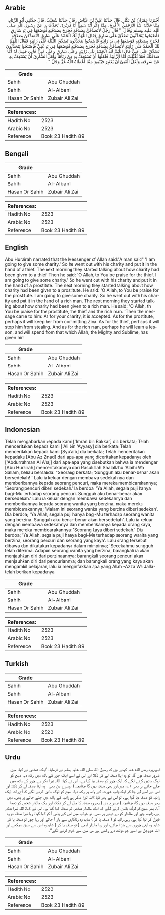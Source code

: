 ## Arabic


<div dir="rtl" lang="ar" style={{fontSize:'larger',backgroundColor:'#f8f9fa',padding:20}}>
أَخْبَرَنَا عِمْرَانُ بْنُ بَكَّارٍ، قَالَ حَدَّثَنَا عَلِيُّ بْنُ عَيَّاشٍ، قَالَ حَدَّثَنَا شُعَيْبٌ، قَالَ حَدَّثَنِي أَبُو الزِّنَادِ، مِمَّا حَدَّثَهُ عَبْدُ الرَّحْمَنِ الأَعْرَجُ، مِمَّا ذَكَرَ أَنَّهُ سَمِعَ أَبَا هُرَيْرَةَ، يُحَدِّثُ بِهِ عَنْ رَسُولِ اللَّهِ صلى الله عليه وسلم وَقَالَ ‏ "‏ قَالَ رَجُلٌ لأَتَصَدَّقَنَّ بِصَدَقَةٍ فَخَرَجَ بِصَدَقَتِهِ فَوَضَعَهَا فِي يَدِ سَارِقٍ فَأَصْبَحُوا يَتَحَدَّثُونَ تُصُدِّقَ عَلَى سَارِقٍ فَقَالَ اللَّهُمَّ لَكَ الْحَمْدُ عَلَى سَارِقٍ لأَتَصَدَّقَنَّ بِصَدَقَةٍ فَخَرَجَ بِصَدَقَتِهِ فَوَضَعَهَا فِي يَدِ زَانِيَةٍ فَأَصْبَحُوا يَتَحَدَّثُونَ تُصُدِّقَ اللَّيْلَةَ عَلَى زَانِيَةٍ فَقَالَ اللَّهُمَّ لَكَ الْحَمْدُ عَلَى زَانِيَةٍ لأَتَصَدَّقَنَّ بِصَدَقَةٍ فَخَرَجَ بِصَدَقَتِهِ فَوَضَعَهَا فِي يَدِ غَنِيٍّ فَأَصْبَحُوا يَتَحَدَّثُونَ تُصُدِّقَ عَلَى غَنِيٍّ قَالَ اللَّهُمَّ لَكَ الْحَمْدُ عَلَى زَانِيَةٍ وَعَلَى سَارِقٍ وَعَلَى غَنِيٍّ فَأُتِيَ فَقِيلَ لَهُ أَمَّا صَدَقَتُكَ فَقَدْ تُقُبِّلَتْ أَمَّا الزَّانِيَةُ فَلَعَلَّهَا أَنْ تَسْتَعِفَّ بِهِ مِنْ زِنَاهَا وَلَعَلَّ السَّارِقَ أَنْ يَسْتَعِفَّ بِهِ عَنْ سَرِقَتِهِ وَلَعَلَّ الْغَنِيَّ أَنْ يَعْتَبِرَ فَيُنْفِقَ مِمَّا أَعْطَاهُ اللَّهُ عَزَّ وَجَلَّ ‏"‏ ‏.‏
</div>
<div style={{backgroundColor:'#f8f9fa',padding:20, marginBottom: 10}}><table> <thead> <tr> <th>Grade</th> <th></th> </tr> </thead> <tbody> <tr><td>Sahih</td><td>Abu Ghuddah</td></tr><tr><td>Sahih</td><td>Al-Albani</td></tr><tr><td>Hasan Or Sahih</td><td>Zubair Ali Zai</td></tr></tbody></table><table> <thead> <tr> <th>References:</th> <th></th> </tr> </thead> <tbody><tr><td>Hadith No</td><td>2523</td></tr><tr><td>Arabic No</td><td>2523</td></tr><tr><td>Reference</td><td>Book 23 Hadith 89</td></tr></tbody></table></div>

## Bengali


<div dir="ltr" lang="bn" style={{fontSize:'larger',backgroundColor:'#f8f9fa',padding:20}}>

</div>
<div style={{backgroundColor:'#f8f9fa',padding:20, marginBottom: 10}}><table> <thead> <tr> <th>Grade</th> <th></th> </tr> </thead> <tbody> <tr><td>Sahih</td><td>Abu Ghuddah</td></tr><tr><td>Sahih</td><td>Al-Albani</td></tr><tr><td>Hasan Or Sahih</td><td>Zubair Ali Zai</td></tr></tbody></table><table> <thead> <tr> <th>References:</th> <th></th> </tr> </thead> <tbody><tr><td>Hadith No</td><td>2523</td></tr><tr><td>Arabic No</td><td>2523</td></tr><tr><td>Reference</td><td>Book 23 Hadith 89</td></tr></tbody></table></div>

## English


<div dir="ltr" lang="en" style={{fontSize:'larger',backgroundColor:'#f8f9fa',padding:20}}>
Abu Hurairah narrated that the Messenger of Allah said:"A man said" 'I am going to give some charity.' So he went out with his charity and put it in the hand of a thief. The next morning they started talking about how charity had been given to a thief. Then he said: 'O Allah, to You be praise for the thief. I am going to give some charity.' So he went out with his charity and put it in the hand of a prostitute. The next morning they started talking about how charity had been given to a prostitute. He said: 'O Allah, to You be praise for the prostitute. I am going to give some charity. So he went out with his charity and put it in the hand of a rich man. The next morning they started talking about how charity had been given to a rich man. He said: 'O Allah, th You be praise for the prostitute, the thief and the rich man. 'Then the message came to him: As for your charity, it is accepted. As for the prostitute, perhaps it will keep her from committing Zina. As for the thief, perhaps it will stop him from stealing. And as for the rich man, perhaps he will learn a lesson, and will spend from that which Allah, the Mighty and Sublime, has given him
</div>
<div style={{backgroundColor:'#f8f9fa',padding:20, marginBottom: 10}}><table> <thead> <tr> <th>Grade</th> <th></th> </tr> </thead> <tbody> <tr><td>Sahih</td><td>Abu Ghuddah</td></tr><tr><td>Sahih</td><td>Al-Albani</td></tr><tr><td>Hasan Or Sahih</td><td>Zubair Ali Zai</td></tr></tbody></table><table> <thead> <tr> <th>References:</th> <th></th> </tr> </thead> <tbody><tr><td>Hadith No</td><td>2523</td></tr><tr><td>Arabic No</td><td>2523</td></tr><tr><td>Reference</td><td>Book 23 Hadith 89</td></tr></tbody></table></div>

## Indonesian


<div dir="ltr" lang="id" style={{fontSize:'larger',backgroundColor:'#f8f9fa',padding:20}}>
Telah mengabarkan kepada kami ['Imran bin Bakkar] dia berkata; Telah menceritakan kepada kami ['Ali bin 'Ayyasy] dia berkata; Telah menceritakan kepada kami [Syu'aib] dia berkata; Telah menceritakan kepadaku [Abu Az Zinad] dari apa-apa yang diceritakan kepadanya oleh ['Abdurrahman Al A'raj] dari apa-apa yang disebutkan bahwa ia mendengar [Abu Hurairah] menceritakannya dari Rasulullah Shalallahu 'Alaihi Wa Sallam, beliau bersabda: "Seorang berkata; 'Sungguh aku benar-benar akan bersedekah! ' Lalu ia keluar dengan membawa sedekahnya dan memberikannya kepada seorang pencuri, maka mereka membicarakannya; 'Seorang pencuri diberi sedekah.' Ia berdoa; 'Ya Allah, segala puji hanya bagi-Mu terhadap seorang pencuri. Sungguh aku benar-benar akan bersedekah.' Lalu ia keluar dengan membawa sedekahnya dan memberikannya kepada seorang wanita yang berzina, maka mereka membicarakannya; 'Malam ini seorang wanita yang berzina diberi sedekah'. Dia berdoa; 'Ya Allah, segala puji hanya bagi-Mu terhadap seorang wanita yang berzina. Sungguh aku benar-benar akan bersedekah'. Lalu ia keluar dengan membawa sedekahnya dan memberikannya kepada orang kaya, maka mereka membicarakannya; 'Seorang kaya diberi sedekah.' Dia berdoa; 'Ya Allah, segala puji hanya bagi-Mu terhadap seorang wanita yang berzina, seorang pencuri dan seorang yang kaya'. Lalu orang tersebut dibawa dan dikatakan kepadanya dalam mimpinya; 'Sedekahmu sungguh telah diterima. Adapun seorang wanita yang berzina, barangkali ia akan menjauhkan diri dari perzinaannya; barangkali seorang pencuri akan menjauhkan diri dari pencuriannya; dan barangkali orang yang kaya akan mengambil pelajaran, lalu ia menginfakkan apa yang Allah -Azza Wa Jalla- telah berikan kepadanya
</div>
<div style={{backgroundColor:'#f8f9fa',padding:20, marginBottom: 10}}><table> <thead> <tr> <th>Grade</th> <th></th> </tr> </thead> <tbody> <tr><td>Sahih</td><td>Abu Ghuddah</td></tr><tr><td>Sahih</td><td>Al-Albani</td></tr><tr><td>Hasan Or Sahih</td><td>Zubair Ali Zai</td></tr></tbody></table><table> <thead> <tr> <th>References:</th> <th></th> </tr> </thead> <tbody><tr><td>Hadith No</td><td>2523</td></tr><tr><td>Arabic No</td><td>2523</td></tr><tr><td>Reference</td><td>Book 23 Hadith 89</td></tr></tbody></table></div>

## Turkish


<div dir="ltr" lang="tr" style={{fontSize:'larger',backgroundColor:'#f8f9fa',padding:20}}>

</div>
<div style={{backgroundColor:'#f8f9fa',padding:20, marginBottom: 10}}><table> <thead> <tr> <th>Grade</th> <th></th> </tr> </thead> <tbody> <tr><td>Sahih</td><td>Abu Ghuddah</td></tr><tr><td>Sahih</td><td>Al-Albani</td></tr><tr><td>Hasan Or Sahih</td><td>Zubair Ali Zai</td></tr></tbody></table><table> <thead> <tr> <th>References:</th> <th></th> </tr> </thead> <tbody><tr><td>Hadith No</td><td>2523</td></tr><tr><td>Arabic No</td><td>2523</td></tr><tr><td>Reference</td><td>Book 23 Hadith 89</td></tr></tbody></table></div>

## Urdu


<div dir="rtl" lang="ur" style={{fontSize:'larger',backgroundColor:'#f8f9fa',padding:20}}>
ابوہریرہ رضی الله عنہ کہتے ہیں کہ رسول اللہ صلی اللہ علیہ وسلم نے فرمایا: ”ایک شخص نے کہا: میں ضرور صدقہ دوں گا، تو وہ اپنا صدقہ لے کر نکلا اور اس نے اسے ایک چور کے ہاتھ میں رکھ دیا، صبح کو لوگ باتیں کرنے لگے کہ ایک چور کو صدقہ دیا گیا ہے، اس نے کہا: اللہ تیرا شکر ہے چور کے ہاتھ میں چلے جانے پر بھی ۱؎، میں اور بھی صدقہ دوں گا چنانچہ ( دوسرے دن بھی ) وہ اپنا صدقہ لے کر نکلا اور اس نے اسے لے جا کر ایک زانیہ عورت کے ہاتھ پر رکھ دیا۔ صبح کو لوگ باتیں کرنے لگے کہ آج رات ایک زانیہ کو صدقہ دیا گیا ہے۔ تو اس نے پھر کہا: اللہ تیرا شکر ہے زانیہ کے ہاتھ میں چلے جانے پر بھی، میں پھر صدقہ دوں گا، چنانچہ ( تیسرے دن ) پھر وہ صدقہ کا مال لے کر نکلا، اور ایک مالدار شخص کو تھما آیا، پھر صبح کو لوگ باتیں کرنے لگے کہ ایک مالدار شخص کو صدقہ کیا گیا ہے، اس نے کہا: اللہ تیرا شکر ہے، زانیہ، چور اور مالدار کو دے دینے پر بھی۔ تو خواب میں اس کے پاس آ کر کہا گیا: رہا تیرا صدقہ تو وہ قبول کر لیا گیا ہے، رہی زانیہ تو ( صدقہ پا کر ) شاید وہ زناکاری سے باز آ جائے اور رہا چور تو صدقہ پا کر شاید وہ اپنی چوری سے باز آ جائے، اور رہا مالدار آدمی ( تو صدقہ پا کر ) شاید وہ اس سے سبق سیکھے اور اللہ عزوجل نے اسے جو دولت دے رکھی ہے اس میں سے خرچ کرنے لگے“۔
</div>
<div style={{backgroundColor:'#f8f9fa',padding:20, marginBottom: 10}}><table> <thead> <tr> <th>Grade</th> <th></th> </tr> </thead> <tbody> <tr><td>Sahih</td><td>Abu Ghuddah</td></tr><tr><td>Sahih</td><td>Al-Albani</td></tr><tr><td>Hasan Or Sahih</td><td>Zubair Ali Zai</td></tr></tbody></table><table> <thead> <tr> <th>References:</th> <th></th> </tr> </thead> <tbody><tr><td>Hadith No</td><td>2523</td></tr><tr><td>Arabic No</td><td>2523</td></tr><tr><td>Reference</td><td>Book 23 Hadith 89</td></tr></tbody></table></div>